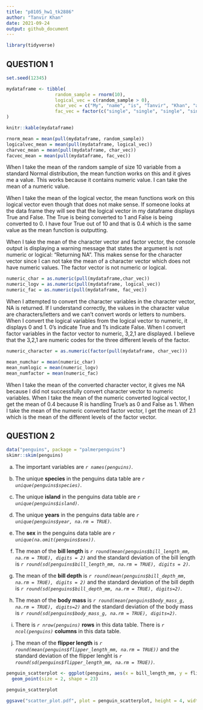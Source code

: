 ```yaml
---
title: "p8105_hw1_tk2886"
author: "Tanvir Khan"
date: 2021-09-24
output: github_document
---
```



```r
library(tidyverse)
```

## QUESTION 1
```r
set.seed(12345)

mydataframe <- tibble(
                  random_sample = rnorm(10),
                  logical_vec = c(random_sample > 0),
                  char_vec = c("My", "name", "is", "Tanvir", "Khan", "and", "I", "like","the", "Lakers"),
                  fac_vec = factor(c("single", "single", "single", "single", "married", "married", "married", "divorced", "divorced", "divorced")),
)

knitr::kable(mydataframe)
```


```r
rnorm_mean = mean(pull(mydataframe, random_sample))
logicalvec_mean = mean(pull(mydataframe, logical_vec))
charvec_mean = mean(pull(mydataframe, char_vec))
facvec_mean = mean(pull(mydataframe, fac_vec))
```
When I take the mean of the random sample of size 10 variable from a standard Normal distribution, the mean function works on this and it gives me a value. This works because it contains numeric value. I can take the mean of a numeric value. 

When I take the mean of the logical vector, the mean functions work on this logical vector even though that does not make sense. If someone looks at the data frame they will see that the logical vector in my dataframe displays True and False. The True is being converted to 1 and False is being converted to 0. I have four True out of 10 and that is 0.4 which is the same value as the mean function is outputting. 

When I take the mean of the character vector and factor vector, the console output is displaying a warning message that states the argument is not numeric or logical: "Returning NA". This makes sense for the character vector since I can not take the mean of a character vector which does not have numeric values. The factor vector is not numeric or logical. 


```r
numeric_char = as.numeric(pull(mydataframe,char_vec))
numeric_logv = as.numeric(pull(mydataframe, logical_vec))
numeric_fac = as.numeric(pull(mydataframe, fac_vec))
```
When I attempted to convert the character variables in the character vector, NA is returned. If I understand correctly, the values in the character value are characters/letters and we can't convert words or letters to numbers. When I convert the logical variables from the logical vector to numeric, it displays 0 and 1. 0's indicate True and 1's indicate False. When I convert factor variables in the factor vector to numeric, 3,2,1 are displayed. I believe that the 3,2,1 are numeric codes for the three different levels of the factor. 


```r
numeric_character = as.numeric(factor(pull(mydataframe, char_vec)))
```




```r
mean_numchar = mean(numeric_char)
mean_numlogic = mean(numeric_logv)
mean_numfactor = mean(numeric_fac)
```
When I take the mean of the converted character vector, it gives me NA because I did not successfully convert character vector to numeric variables. When I take the mean of the numeric converted logical vector, I get the mean of 0.4 because R is handling True's as 0 and False as 1. When I take the mean of the numeric converted factor vector, I get the mean of 2.1 which is the mean of the different levels of the factor vector. 


## QUESTION 2
```r
data("penguins", package = "palmerpenguins")
skimr::skim(penguins)
```
a) The important variables are *`r names(penguins)`*.

b) The unique **species** in the penguins data table are *`r unique(penguins$species)`*.

c) The unique **island** in the penguins data table are *`r unique(penguins$island)`*.

d) The unique **years** in the penguins data table are *`r unique(penguins$year, na.rm = TRUE)`*.

e) The **sex** in the penguins data table are *`r unique(na.omit(penguins$sex))`*.

f) The mean of the **bill length** is *`r round(mean(penguins$bill_length_mm, na.rm = TRUE), digits = 2)`* and the standard deviation of the bill length is *`r round(sd(penguins$bill_length_mm, na.rm = TRUE), digits = 2)`*.

g) The mean of the **bill depth** is *`r round(mean(penguins$bill_depth_mm, na.rm = TRUE), digits = 2)`* and the standard deviation of the bill depth is *`r round(sd(penguins$bill_depth_mm, na.rm = TRUE), digits=2)`*.

h) The mean of the **body mass** is *`r round(mean(penguins$body_mass_g, na.rm = TRUE), digits=2)`* and the standard deviation of the body mass is *`r round(sd(penguins$body_mass_g, na.rm = TRUE), digits=2)`*.

i) There is *`r nrow(penguins)`* **rows** in this data table. There is *`r ncol(penguins)`* **columns** in this data table. 

j) The mean of the **flipper length** is *`r round(mean(penguins$flipper_length_mm, na.rm = TRUE))`* and the standard deviation of the flipper lenght is *`r round(sd(penguins$flipper_length_mm, na.rm = TRUE))`*. 

```r
penguin_scatterplot <- ggplot(penguins, aes(x = bill_length_mm, y = flipper_length_mm, color = species)) +
  geom_point(size = 2, shape = 23)

penguin_scatterplot
```

```r
ggsave("scatter_plot.pdf", plot = penguin_scatterplot, height = 4, width = 6)
```


